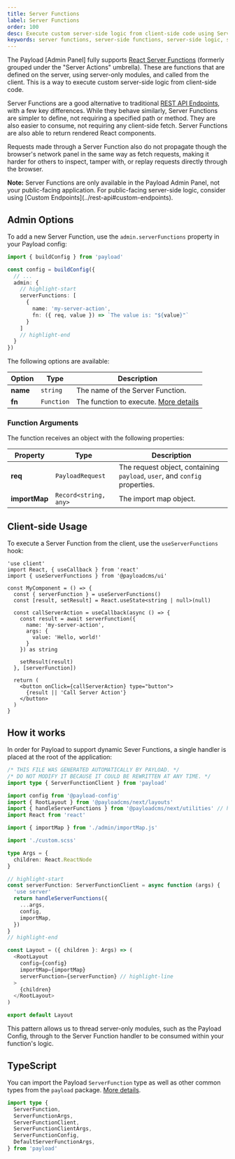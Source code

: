 ```yaml
---
title: Server Functions
label: Server Functions
order: 100
desc: Execute custom server-side logic from client-side code using Server Functions in Payload.
keywords: server functions, server-side functions, server-side logic, server-side code, server-side, functions, Payload, headless, Content Management System, cms, javascript, react, node, nextjs
---
```


The Payload [Admin Panel] fully supports [React Server Functions](https://react.dev/reference/rsc/server-actions) (formerly grouped under the "Server Actions" umbrella). These are functions that are defined on the server, using server-only modules, and called from the client. This is a way to execute custom server-side logic from client-side code.

Server Functions are a good alternative to traditional [REST API Endpoints](../rest-api#custom-endpoints), with a few key differences. While they behave similarly, Server Functions are simpler to define, not requiring a specified path or method. They are also easier to consume, not requiring any client-side fetch. Server Functions are also able to return rendered React components.

Requests made through a Server Function also do not propagate though the browser's network panel in the same way as fetch requests, making it harder for others to inspect, tamper with, or replay requests directly through the browser.

<Banner type="info">
  <strong>Note:</strong>
  Server Functions are only available in the Payload Admin Panel, not your public-facing application. For public-facing server-side logic, consider using [Custom Endpoints](../rest-api#custom-endpoints).
</Banner>

## Admin Options

To add a new Server Function, use the `admin.serverFunctions` property in your Payload config:

```ts
import { buildConfig } from 'payload'

const config = buildConfig({
  // ...
  admin: {
    // highlight-start
    serverFunctions: [
      {
        name: 'my-server-action',
        fn: ({ req, value }) => `The value is: "${value}"`
      }
    ]
    // highlight-end
  }
})
```

The following options are available:

| Option | Type | Description |
| --- | --- | --- |
| **name** | `string` | The name of the Server Function. |
| **fn** | `Function` | The function to execute. [More details](#function-arguments) |

### Function Arguments

The function receives an object with the following properties:

| Property | Type | Description |
| --- | --- | --- |
| **req** | `PayloadRequest` | The request object, containing `payload`, `user`, and `config` properties. |
| **importMap** | `Record<string, any>` | The import map object. |

## Client-side Usage

To execute a Server Function from the client, use the `useServerFunctions` hook:

```tsx
'use client'
import React, { useCallback } from 'react'
import { useServerFunctions } from '@payloadcms/ui'

const MyComponent = () => {
  const { serverFunction } = useServerFunctions()
  const [result, setResult] = React.useState<string | null>(null)

  const callServerAction = useCallback(async () => {
    const result = await serverFunction({
      name: 'my-server-action',
      args: {
        value: 'Hello, world!'
      }
    }) as string

    setResult(result)
  }, [serverFunction])

  return (
    <button onClick={callServerAction} type="button">
      {result || 'Call Server Action'}
    </button>
  )
}
```

## How it works

In order for Payload to support dynamic Sever Functions, a single handler is placed at the root of the application:

```ts
/* THIS FILE WAS GENERATED AUTOMATICALLY BY PAYLOAD. */
/* DO NOT MODIFY IT BECAUSE IT COULD BE REWRITTEN AT ANY TIME. */
import type { ServerFunctionClient } from 'payload'

import config from '@payload-config'
import { RootLayout } from '@payloadcms/next/layouts'
import { handleServerFunctions } from '@payloadcms/next/utilities' // highlight-line
import React from 'react'

import { importMap } from './admin/importMap.js'

import './custom.scss'

type Args = {
  children: React.ReactNode
}

// highlight-start
const serverFunction: ServerFunctionClient = async function (args) {
  'use server'
  return handleServerFunctions({
    ...args,
    config,
    importMap,
  })
}
// highlight-end

const Layout = ({ children }: Args) => (
  <RootLayout
    config={config}
    importMap={importMap}
    serverFunction={serverFunction} // highlight-line
  >
    {children}
  </RootLayout>
)

export default Layout
```

This pattern allows us to thread server-only modules, such as the Payload Config, through to the Server Function handler to be consumed within your function's logic.

## TypeScript

You can import the Payload `ServerFunction` type as well as other common types from the `payload` package. [More details](../typescript/overview).

```ts
import type {
  ServerFunction,
  ServerFunctionArgs,
  ServerFunctionClient,
  ServerFunctionClientArgs,
  ServerFunctionConfig,
  DefaultServerFunctionArgs,
} from 'payload'
```
